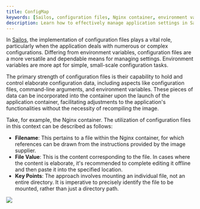 ```yaml
---
title: ConfigMap
keywords: [Sailos, configuration files, Nginx container, environment variables, application settings]
description: Learn how to effectively manage application settings in Sailos using configuration files, including Nginx container setup and environment variables.
---
```


In [Sailos](https://usw.sailos.io), the implementation of configuration files plays a vital role, particularly when
the application deals with numerous or complex configurations. Differing from environment variables, configuration files
are a more versatile and dependable means for managing settings. Environment variables are more apt for simple,
small-scale configuration tasks.

The primary strength of configuration files is their capability to hold and control elaborate configuration data,
including aspects like configuration files, command-line arguments, and environment variables. These pieces of data can
be incorporated into the container upon the launch of the application container, facilitating adjustments to the
application's functionalities without the necessity of recompiling the image.

Take, for example, the Nginx container. The utilization of configuration files in this context can be described as
follows:

- **Filename**: This pertains to a file within the Nginx container, for which references can be drawn from the
  instructions provided by the image supplier.
- **File Value**: This is the content corresponding to the file. In cases where the content is elaborate, it's
  recommended to complete editing it offline and then paste it into the specified location.
- **Key Points**: The approach involves mounting an individual file, not an entire directory. It is imperative to
  precisely identify the file to be mounted, rather than just a directory path.

![](./images/sailos-configmap.png)